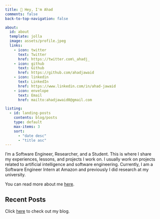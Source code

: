 ```yaml
---
title: 👋 Hey, I'm Ahad
comments: false
back-to-top-navigation: false

about:
  id: about
  template: jolla
  image: assets/profile.jpeg
  links:
    - icon: twitter
      text: Twitter
      href: https://twitter.com\_ahadj_
    - icon: github
      text: Github
      href: https://github.com/ahadjawaid
    - icon: linkedin
      text: LinkedIn
      href: https://www.linkedin.com/in/ahad-jawaid
    - icon: envelope
      text: Email
      href: mailto:ahadjawaid0@gmail.com

listing:
  - id: landing-posts
    contents: blog/posts
    type: default
    max-items: 3
    sort: 
      - "date desc"
      - "title asc"
---
```


:::{#about}
I'm a Software Engineer, Researcher, and a Student. This is where I share my experiences, lessons, and projects I work on. I usually work on projects related to artificial intelligence and software engineering. Currently, I am a Software Engineer Intern at Amazon and previously I did research at my university.

You can read more about me [here](about.qmd).

:::

## Recent Posts
Click [here](blog/index.qmd) to check out my blog.

:::{#landing-posts}
:::
